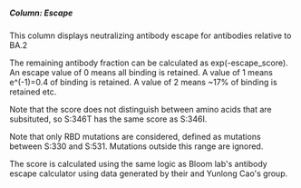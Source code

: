 ##### Column: Escape

This column displays neutralizing antibody escape for antibodies relative to BA.2

The remaining antibody fraction can be calculated as exp(-escape_score). An escape value of 0 means all binding is retained. A value of 1 means e^(-1)=0.4 of binding is retained. A value of 2 means ~17% of binding is retained etc.

Note that the score does not distinguish between amino acids that are subsituted, so S:346T has the same score as S:346I.

Note that only RBD mutations are considered, defined as mutations between S:330 and S:531. Mutations outside this range are ignored.

The score is calculated using the same logic as Bloom lab's antibody escape calculator using data generated by their and Yunlong Cao's group.
